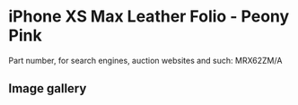 
# iPhone XS Max Leather Folio - Peony Pink

Part number, for search engines, auction websites and such: MRX62ZM/A

## Image gallery

<div style={{ width: '100%', maxWidth: '768px' }}>
<GalleryComponent
    images={[
      {
        original: "/everysource/MRX62.webp",
        thumbnail: "/everypreview/MRX62.webp",
      },
      {
        original: "/everysource/MRX62_AV1_GOLD.webp",
        thumbnail: "/everypreview/MRX62_AV1_GOLD.webp",
      },
      {
        original: "/everysource/MRX62_AV1_SILVER.webp",
        thumbnail: "/everypreview/MRX62_AV1_SILVER.webp",
      },
      {
        original: "/everysource/MRX62_AV1_SPACE_GRAY.webp",
        thumbnail: "/everypreview/MRX62_AV1_SPACE_GRAY.webp",
      },
      {
        original: "/everysource/MRX62_AV2.webp",
        thumbnail: "/everypreview/MRX62_AV2.webp",
      }
    ]}
  />
</div>